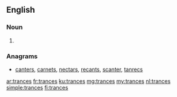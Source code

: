 ==English==

===Noun===
{{head|en|plural}}

# {{plural of|trance|lang=en|nocat=1}}

===Anagrams===
* [[canters#English|canters]], [[carnets#English|carnets]], [[nectars#English|nectars]], [[recants#English|recants]], [[scanter#English|scanter]], [[tanrecs#English|tanrecs]]

[[ar:trances]]
[[fr:trances]]
[[ku:trances]]
[[mg:trances]]
[[my:trances]]
[[nl:trances]]
[[simple:trances]]
[[fi:trances]]